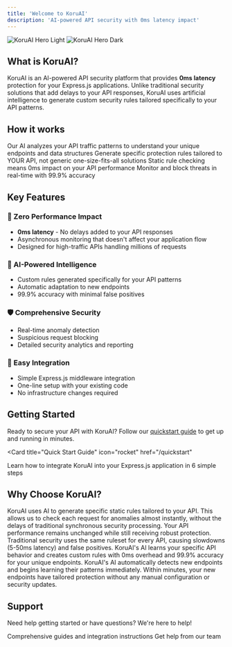 ```yaml
---
title: 'Welcome to KoruAI'
description: 'AI-powered API security with 0ms latency impact'
---
```


<img
  className="block dark:hidden"
  src="/images/hero-light.png"
  alt="KoruAI Hero Light"
/>
<img
  className="hidden dark:block"
  src="/images/hero-dark.png"
  alt="KoruAI Hero Dark"
/>

## What is KoruAI?

KoruAI is an AI-powered API security platform that provides **0ms latency** protection for your Express.js applications. Unlike traditional security solutions that add delays to your API responses, KoruAI uses artificial intelligence to generate custom security rules tailored specifically to your API patterns.

## How it works

<CardGroup cols={2}>
  <Card
    title="AI Analysis"
    icon="brain"
    href="#ai-analysis"
  >
    Our AI analyzes your API traffic patterns to understand your unique endpoints and data structures
  </Card>
  <Card
    title="Custom Rules"
    icon="shield-check"
    href="#custom-rules"
  >
    Generate specific protection rules tailored to YOUR API, not generic one-size-fits-all solutions
  </Card>
  <Card
    title="Zero Latency"
    icon="bolt"
    href="#zero-latency"
  >
    Static rule checking means 0ms impact on your API performance
  </Card>
  <Card
    title="Real-time Protection"
    icon="eye"
    href="#real-time-protection"
  >
    Monitor and block threats in real-time with 99.9% accuracy
  </Card>
</CardGroup>

## Key Features

### 🚀 Zero Performance Impact
- **0ms latency** - No delays added to your API responses
- Asynchronous monitoring that doesn't affect your application flow
- Designed for high-traffic APIs handling millions of requests

### 🤖 AI-Powered Intelligence
- Custom rules generated specifically for your API patterns
- Automatic adaptation to new endpoints
- 99.9% accuracy with minimal false positives

### 🛡️ Comprehensive Security
- Real-time anomaly detection
- Suspicious request blocking
- Detailed security analytics and reporting

### 🔧 Easy Integration
- Simple Express.js middleware integration
- One-line setup with your existing code
- No infrastructure changes required

## Getting Started

Ready to secure your API with KoruAI? Follow our [quickstart guide](/quickstart) to get up and running in minutes.

<Card
  title="Quick Start Guide"
  icon="rocket"
  href="/quickstart"
>
  Learn how to integrate KoruAI into your Express.js application in 6 simple steps
</Card>

## Why Choose KoruAI?

<AccordionGroup>
  <Accordion title="How does KoruAI achieve 0ms latency?">
    KoruAI uses AI to generate specific static rules tailored to your API. This allows us to check each request for anomalies almost instantly, without the delays of traditional synchronous security processing. Your API performance remains unchanged while still receiving robust protection.
  </Accordion>

  <Accordion title="What makes it different from other security solutions?">
    Traditional security uses the same ruleset for every API, causing slowdowns (5-50ms latency) and false positives. KoruAI's AI learns your specific API behavior and creates custom rules with 0ms overhead and 99.9% accuracy for your unique endpoints.
  </Accordion>

  <Accordion title="How quickly does the AI adapt to changes?">
    KoruAI's AI automatically detects new endpoints and begins learning their patterns immediately. Within minutes, your new endpoints have tailored protection without any manual configuration or security updates.
  </Accordion>
</AccordionGroup>

## Support

Need help getting started or have questions? We're here to help!

<CardGroup cols={2}>
  <Card
    title="Documentation"
    icon="book"
    href="/quickstart"
  >
    Comprehensive guides and integration instructions
  </Card>
  <Card
    title="Support"
    icon="envelope"
    href="mailto:support@koruai.com"
  >
    Get help from our team
  </Card>
</CardGroup>